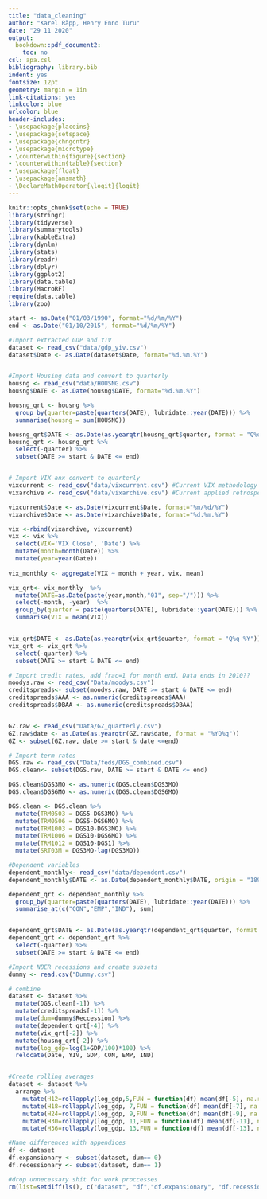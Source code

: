 ```yaml
---
title: "data_cleaning"
author: "Karel Räpp, Henry Enno Turu"
date: "29 11 2020"
output: 
  bookdown::pdf_document2:
    toc: no
csl: apa.csl
bibliography: library.bib
indent: yes
fontsize: 12pt
geometry: margin = 1in
link-citations: yes
linkcolor: blue
urlcolor: blue
header-includes:
- \usepackage{placeins}
- \usepackage{setspace}
- \usepackage{chngcntr}
- \usepackage{microtype}
- \counterwithin{figure}{section}
- \counterwithin{table}{section}
- \usepackage{float}
- \usepackage{amsmath}
- \DeclareMathOperator{\logit}{logit}
---
```


```r
knitr::opts_chunk$set(echo = TRUE)
library(stringr)
library(tidyverse)
library(summarytools)
library(kableExtra)
library(dynlm)
library(stats)
library(readr)
library(dplyr)
library(ggplot2)
library(data.table)
library(MacroRF)
require(data.table)
library(zoo)

```

```r
start <- as.Date("01/03/1990", format="%d/%m/%Y")
end <- as.Date("01/10/2015", format="%d/%m/%Y")

#Import extracted GDP and YIV
dataset <- read_csv("data/gdp_yiv.csv")
dataset$Date <- as.Date(dataset$Date, format="%d.%m.%Y")


#Import Housing data and convert to quarterly
housng <- read_csv("data/HOUSNG.csv")
housng$DATE <- as.Date(housng$DATE, format="%d.%m.%Y")

housng_qrt <- housng %>%
  group_by(quarter=paste(quarters(DATE), lubridate::year(DATE))) %>%
  summarise(housng = sum(HOUSNG))

housng_qrt$DATE <- as.Date(as.yearqtr(housng_qrt$quarter, format = "Q%q %Y"))
housng_qrt <- housng_qrt %>%
  select(-quarter) %>%
  subset(DATE >= start & DATE <= end)


# Import VIX anx convert to quarterly
vixcurrent <- read_csv("data/vixcurrent.csv") #Current VIX methodology
vixarchive <- read_csv("data/vixarchive.csv") #Current applied retrospectively

vixcurrent$Date <- as.Date(vixcurrent$Date, format="%m/%d/%Y")
vixarchive$Date <- as.Date(vixarchive$Date, format="%d.%m.%Y")

vix <-rbind(vixarchive, vixcurrent)
vix <- vix %>%
  select(VIX='VIX Close', 'Date') %>%
  mutate(month=month(Date)) %>%
  mutate(year=year(Date))
  
vix_monthly <- aggregate(VIX ~ month + year, vix, mean)

vix_qrt<- vix_monthly  %>%
  mutate(DATE=as.Date(paste(year,month,"01", sep="/"))) %>%
  select(-month, -year)  %>%
  group_by(quarter = paste(quarters(DATE), lubridate::year(DATE))) %>%
  summarise(VIX = mean(VIX)) 


vix_qrt$DATE <- as.Date(as.yearqtr(vix_qrt$quarter, format = "Q%q %Y"))
vix_qrt <- vix_qrt %>%
  select(-quarter) %>%
  subset(DATE >= start & DATE <= end)

# Import credit rates, add frac=1 for month end. Data ends in 2010??
moodys.raw <- read_csv("Data/moodys.csv")
creditspreads<- subset(moodys.raw, DATE >= start & DATE <= end)
creditspreads$AAA <- as.numeric(creditspreads$AAA)
creditspreads$DBAA <- as.numeric(creditspreads$DBAA)


GZ.raw <- read_csv("Data/GZ_quarterly.csv")
GZ.raw$date <- as.Date(as.yearqtr(GZ.raw$date, format = "%YQ%q"))
GZ <- subset(GZ.raw, date >= start & date <=end)

# Import term rates
DGS.raw <- read_csv("Data/feds/DGS_combined.csv")
DGS.clean<- subset(DGS.raw, DATE >= start & DATE <= end)

DGS.clean$DGS3MO <- as.numeric(DGS.clean$DGS3MO)
DGS.clean$DGS6MO <- as.numeric(DGS.clean$DGS6MO)

DGS.clean <- DGS.clean %>%
  mutate(TRM0503 = DGS5-DGS3MO) %>%
  mutate(TRM0506 = DGS5-DGS6MO) %>%
  mutate(TRM1003 = DGS10-DGS3MO) %>%
  mutate(TRM1006 = DGS10-DGS6MO) %>%
  mutate(TRM1012 = DGS10-DGS1) %>%
  mutate(SRT03M = DGS3MO-lag(DGS3MO))

#Dependent variables
dependent_monthly<- read_csv("data/dependent.csv")
dependent_monthly$DATE <- as.Date(dependent_monthly$DATE, origin = "1899-12-30")

dependent_qrt <- dependent_monthly %>%
  group_by(quarter=paste(quarters(DATE), lubridate::year(DATE))) %>%
  summarise_at(c("CON","EMP","IND"), sum)


dependent_qrt$DATE <- as.Date(as.yearqtr(dependent_qrt$quarter, format = "Q%q %Y"))
dependent_qrt <- dependent_qrt %>%
  select(-quarter) %>%
  subset(DATE >= start & DATE <= end)

#Import NBER recessions and create subsets
dummy <- read.csv("Dummy.csv")

# combine
dataset <- dataset %>%
  mutate(DGS.clean[-1]) %>% 
  mutate(creditspreads[-1]) %>%
  mutate(dum=dummy$Reccession) %>%
  mutate(dependent_qrt[-4]) %>%
  mutate(vix_qrt[-2]) %>%
  mutate(housng_qrt[-2]) %>%
  mutate(log_gdp=log(1+GDP/100)*100) %>%
  relocate(Date, YIV, GDP, CON, EMP, IND)


#Create rolling averages
dataset <- dataset %>%
  arrange %>%
    mutate(H12=rollapply(log_gdp,5,FUN = function(df) mean(df[-5], na.rm = TRUE), fill = NA, align = "left" )) %>%
    mutate(H18=rollapply(log_gdp, 7,FUN = function(df) mean(df[-7], na.rm = TRUE), fill = NA, align = "left" )) %>%
    mutate(H24=rollapply(log_gdp, 9,FUN = function(df) mean(df[-9], na.rm = TRUE), fill = NA, align = "left" )) %>%
    mutate(H30=rollapply(log_gdp, 11,FUN = function(df) mean(df[-11], na.rm = TRUE), fill = NA, align = "left" )) %>%
    mutate(H36=rollapply(log_gdp, 13,FUN = function(df) mean(df[-13], na.rm = TRUE), fill = NA, align = "left" ))

#Name differences with appendices
df <- dataset 
df.expansionary <- subset(dataset, dum== 0)
df.recessionary <- subset(dataset, dum== 1)

#drop unnecessary shit for work proccesses
rm(list=setdiff(ls(), c("dataset", "df","df.expansionary", "df.recessionary")))

```




